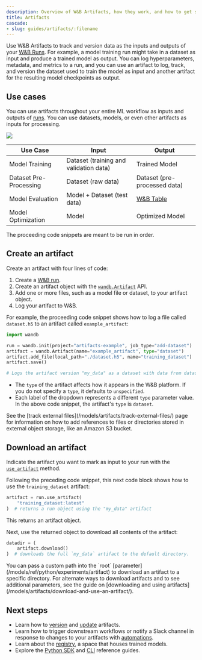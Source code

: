 ```yaml
---
description: Overview of W&B Artifacts, how they work, and how to get started using them.
title: Artifacts
cascade:
- slug: guides/artifacts/:filename
---
```



<CardGroup cols={2}>
<Card title="Try in Colab" href="https://colab.research.google.com/github/wandb/examples/blob/master/colabs/wandb-artifacts/Artifact_fundamentals.ipynb" icon="python"/>
<Card title="Try in W&B" href="https://wandb.ai/wandb/arttest/artifacts/model/iv3_trained/5334ab69740f9dda4fed/lineage" icon="sliders-up"/>
</CardGroup>

Use W&B Artifacts to track and version data as the inputs and outputs of your [W&B Runs](/models/runs/). For example, a model training run might take in a dataset as input and produce a trained model as output. You can log hyperparameters, metadata, and metrics to a run, and you can use an artifact to log, track, and version the dataset used to train the model as input and another artifact for the resulting model checkpoints as output.

## Use cases
You can use artifacts throughout your entire ML workflow as inputs and outputs of [runs](/models/runs/). You can use datasets, models, or even other artifacts as inputs for processing.

<Frame>
    <img src="/images/artifacts/artifacts_landing_page2.png"  />
</Frame>

| Use Case               | Input                       | Output                       |
|------------------------|-----------------------------|------------------------------|
| Model Training         | Dataset (training and validation data)     | Trained Model                |
| Dataset Pre-Processing | Dataset (raw data)          | Dataset (pre-processed data) |
| Model Evaluation       | Model + Dataset (test data) | [W&B Table](/models/tables/)                        |
| Model Optimization     | Model                       | Optimized Model              |


<Note>
The proceeding code snippets are meant to be run in order.
</Note>

## Create an artifact

Create an artifact with four lines of code:
1. Create a [W&B run](/models/runs/).
2. Create an artifact object with the [`wandb.Artifact`](/models/ref/python/experiments/artifact) API.
3. Add one or more files, such as a model file or dataset, to your artifact object.
4. Log your artifact to W&B.

For example, the proceeding code snippet shows how to log a file called `dataset.h5` to an artifact called `example_artifact`:

```python
import wandb

run = wandb.init(project="artifacts-example", job_type="add-dataset")
artifact = wandb.Artifact(name="example_artifact", type="dataset")
artifact.add_file(local_path="./dataset.h5", name="training_dataset")
artifact.save()

# Logs the artifact version "my_data" as a dataset with data from dataset.h5
```

- The `type` of the artifact affects how it appears in the W&B platform. If you do not specify a `type`, it defaults to `unspecified`.
- Each label of the dropdown represents a different `type` parameter value. In the above code snippet, the artifact's `type` is `dataset`.

<Note>
See the [track external files](/models/artifacts/track-external-files/) page for information on how to add references to files or directories stored in external object storage, like an Amazon S3 bucket.
</Note>

## Download an artifact
Indicate the artifact you want to mark as input to your run with the [`use_artifact`](/models/ref/python/experiments/run#use_artifact) method.

Following the preceding code snippet, this next code block shows how to use the `training_dataset` artifact: 

```python
artifact = run.use_artifact(
    "training_dataset:latest"
)  # returns a run object using the "my_data" artifact
```
This returns an artifact object.

Next, use the returned object to download all contents of the artifact:

```python
datadir = (
    artifact.download()
)  # downloads the full `my_data` artifact to the default directory.
```

<Note>
You can pass a custom path into the `root` [parameter](/models/ref/python/experiments/artifact) to download an artifact to a specific directory. For alternate ways to download artifacts and to see additional parameters, see the guide on [downloading and using artifacts](/models/artifacts/download-and-use-an-artifact/).
</Note>


## Next steps
* Learn how to [version](/models/artifacts/create-a-new-artifact-version/) and [update](/models/artifacts/update-an-artifact/) artifacts.
* Learn how to trigger downstream workflows or notify a Slack channel in response to changes to your artifacts with [automations](/models/automations/).
* Learn about the [registry](/models/registry/), a space that houses trained models.
* Explore the [Python SDK](/models/ref/python/experiments/artifact) and [CLI](/models/ref/cli/wandb-artifact/) reference guides.
